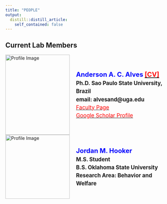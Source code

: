 ```yaml
---
title: "PEOPLE"
output:
  distill::distill_article:
    self_contained: false
---
```


## Current Lab Members

<div style="display: flex; align-items: center; flex-direction: row;">
  <img src="images/profile_new.jpg" alt="Profile Image" style="width: 200px; height: 250px;">
  <p style="margin-left: 20px; text-align: left; line-height: 1.5; font-size: 1.2em;">
    <span style="font-weight: bold; font-size: 1.2em; color: blue">Anderson A. C. Alves [<span style="color: red;"> [CV]</span>](https://github.com/alvesand/CV/blob/main/CV-master/CV.pdf)</span><br>
    <span style="font-weight: bold; font-size: 1.0em;">Ph.D. Sao Paulo State University, Brazil</span><br>
    <strong style="font-size: 1.0em;">**email**: alvesand@uga.edu</strong><br>
    <span style="font-size: 1.0em;">[<span style="color: red;">Faculty Page</span>](https://www.caes.uga.edu/about/personnel/person/24103/anderson-alves.html)</span><br>
    <span style="font-size: 1.0em;">[<span style="color: red;">Google Scholar Profile</span>](https://scholar.google.com/citations?user=_JLXWlkAAAAJ&hl=pt-BR)</span><br> 
  </p>
</div>


<div style="display: flex; align-items: center; flex-direction: row;">
  <img src="images/jordan.jpg" alt="Profile Image" style="width: 200px;">
  <p style="margin-left: 20px; text-align: left; line-height: 1.5; font-size: 1.2em;">
    <span style="font-weight: bold; font-size: 1.2em; color: blue">Jordan M. Hooker</span><br> 
    <span style="font-weight: bold; font-size: 1.0em;">M.S. Student</span><br>
    <span style="font-weight: bold; font-size: 1.0em;">B.S. Oklahoma State University</span><br>
    <span style="font-weight: bold; font-size: 1.0em;">Research Area: Behavior and Welfare</span><br>
    </p>
</div>


